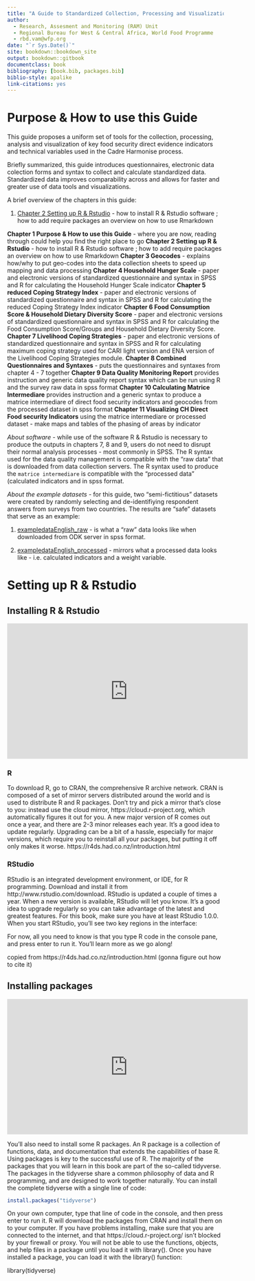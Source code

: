 ```yaml
--- 
title: "A Guide to Standardized Collection, Processing and Visualization of Cadre Harmonise Food Security Indicators"
author:
  - Research, Assesment and Monitoring (RAM) Unit
  - Regional Bureau for West & Central Africa, World Food Programme
  - rbd.vam@wfp.org
date: "`r Sys.Date()`"
site: bookdown::bookdown_site
output: bookdown::gitbook
documentclass: book
bibliography: [book.bib, packages.bib]
biblio-style: apalike
link-citations: yes
---
```


# Purpose & How to use this Guide

This guide proposes a uniform set of tools for the collection, processing, analysis and visualization of key food security direct evidence indicators and technical variables used in the Cadre Harmonise process.  

Briefly summarized, this guide introduces questionnaires, electronic data colection forms and syntax to collect and calculate standardized data.  Standardized data improves comparability across and allows for faster and greater use of data tools and visualizations.

A brief overview of the chapters in this guide:

1. [Chapter 2 Setting up R & Rstudio](https://wfp-vam.github.io/RBD_FS_CH_guide_EN/setting-up-r-rstudio.html) - how to install R & Rstudio software ; how to add require packages an overview on how to use Rmarkdown


**Chapter 1 Purpose & How to use this Guide** - where you are now, reading through could help you find the right place to go
**Chapter 2 Setting up R & Rstudio** - how to install R & Rstudio software ; how to add require packages an overview on how to use Rmarkdown
**Chapter 3 Geocodes** - explains how/why to put geo-codes into the data collection sheets to speed up mapping and data processing
**Chapter 4 Household Hunger Scale** - paper and electronic versions of standardized questionnaire and syntax in SPSS and R for calculating the Household Hunger Scale indicator
**Chapter 5 reduced Coping Strategy Index** - paper and electronic versions of standardized questionnaire and syntax in SPSS and R for calculating the reduced Coping Strategy Index indicator
**Chapter 6 Food Consumption Score & Household Dietary Diversity Score**  - paper and electronic versions of standardized questionnaire and syntax in SPSS and R for calculating the Food Consumption Score/Groups and Household Dietary Diversity Score.
**Chapter 7  Livelihood Coping Strategies** - paper and electronic versions of standardized questionnaire and syntax in SPSS and R for calculating maximum coping strategy used for CARI light version and ENA version of the Livelihood Coping Strategies module.
**Chapter 8 Combined Questionnaires and Syntaxes** - puts the questionnaires and syntaxes from chapter 4 - 7 together 
**Chapter 9 Data Quality Monitoring Report** provides instruction and generic data quality report syntax which can be run using R and the survey raw data in spss format
**Chapter 10 Calculating Matrice Intermediare** provides instruction and a generic syntax to produce a matrice intermediare of direct food security indicators and geocodes from the processed dataset in spss format
**Chapter 11 Visualizing CH Direct Food security Indicators** using the matrice intermediare or processed dataset - make maps and tables of the phasing of areas by indicator 

*About software* - while use of the software R & Rstudio is necessary to produce the outputs in chapters 7, 8 and 9, users do not need to disrupt their normal analysis processes - most commonly in SPSS.  The R syntax used for the data quality management is compatible with the "raw data" that is downloaded from data collection servers.  The R syntax used to produce the `matrice intermediare` is compatible with the "processed data" (calculated indicators and in spss format.  

*About the example datasets* - for this guide, two "semi-fictitious" datasets were created by randomly selecting and de-identifiying respondent answers from surveys from two countries.  The results are "safe" datasets that serve as an example:

1. [exampledataEnglish_raw](https://github.com/WFP-VAM/RBD_FS_CH_guide_EN/blob/master/example_datasets/exampledataEnglish_raw.sav) - is what a "raw" data looks like when downloaded from ODK server in spss format.  

2. [exampledataEnglish_processed](https://github.com/WFP-VAM/RBD_FS_CH_guide_EN/blob/master/example_datasets/exampledataEnglish_processed.sav) - mirrors what a processed data looks like - i.e. calculated indicators and a weight variable.  




# Setting up R & Rstudio 

## Installing R & Rstudio

<iframe width="560" height="315" src="https://www.youtube.com/embed/orjLGFmx6l4" frameborder="0" allowfullscreen></iframe>

### R

To download R, go to CRAN, the comprehensive R archive network. CRAN is composed of a set of mirror servers distributed around the world and is used to distribute R and R packages. Don’t try and pick a mirror that’s close to you: instead use the cloud mirror, https://cloud.r-project.org, which automatically figures it out for you.
A new major version of R comes out once a year, and there are 2-3 minor releases each year. It’s a good idea to update regularly. Upgrading can be a bit of a hassle, especially for major versions, which require you to reinstall all your packages, but putting it off only makes it worse. https://r4ds.had.co.nz/introduction.html


### RStudio 

RStudio is an integrated development environment, or IDE, for R programming. Download and install it from http://www.rstudio.com/download. RStudio is updated a couple of times a year. When a new version is available, RStudio will let you know. It’s a good idea to upgrade regularly so you can take advantage of the latest and greatest features. For this book, make sure you have at least RStudio 1.0.0.
When you start RStudio, you’ll see two key regions in the interface:

For now, all you need to know is that you type R code in the console pane, and press enter to run it. You’ll learn more as we go along!

copied from https://r4ds.had.co.nz/introduction.html (gonna figure out how to cite it)

## Installing packages

<iframe width="560" height="315" src="https://www.youtube.com/embed/-wTcDqJWSzA" frameborder="0" allowfullscreen></iframe>

You’ll also need to install some R packages. An R package is a collection of functions, data, and documentation that extends the capabilities of base R. Using packages is key to the successful use of R. The majority of the packages that you will learn in this book are part of the so-called tidyverse. The packages in the tidyverse share a common philosophy of data and R programming, and are designed to work together naturally.
You can install the complete tidyverse with a single line of code:

```r
install.packages("tidyverse")
```

On your own computer, type that line of code in the console, and then press enter to run it. R will download the packages from CRAN and install them on to your computer. If you have problems installing, make sure that you are connected to the internet, and that https://cloud.r-project.org/ isn’t blocked by your firewall or proxy.
You will not be able to use the functions, objects, and help files in a package until you load it with library(). Once you have installed a package, you can load it with the library() function:

library(tidyverse)

